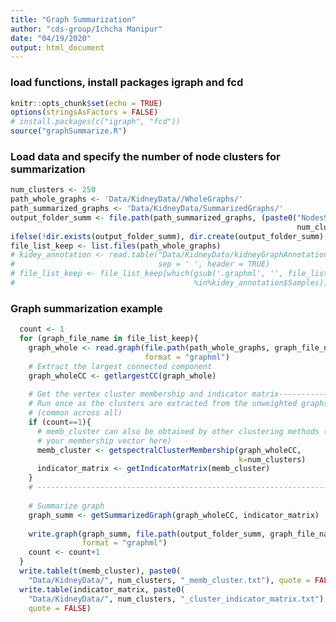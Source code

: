 ```yaml
---
title: "Graph Summarization"
author: "cds-group/Ichcha Manipur"
date: "04/19/2020"
output: html_document
---
```


### load functions, install packages igraph and fcd
```r
knitr::opts_chunk$set(echo = TRUE)
options(stringsAsFactors = FALSE)
# install.packages(c("igraph", "fcd"))
source("graphSummarize.R")
```

### Load data and specify the number of node clusters for summarization
```r
num_clusters <- 250
path_whole_graphs <- 'Data/KidneyData//WholeGraphs/'
path_summarized_graphs <- 'Data/KidneyData/SummarizedGraphs/'
output_folder_summ <- file.path(path_summarized_graphs, (paste0("NodesSumm_",
                                                                num_clusters)))
ifelse(!dir.exists(output_folder_summ), dir.create(output_folder_summ), FALSE)
file_list_keep <- list.files(path_whole_graphs)
# kidey_annotation <- read.table("Data/KidneyData/kidneyGraphAnnotation.txt", 
#                                sep = ' ', header = TRUE)
# file_list_keep <- file_list_keep[which(gsub('.graphml', '', file_list_keep)
#                                        %in%kidey_annotation$Samples)]
```

### Graph summarization example
```r
  count <- 1
  for (graph_file_name in file_list_keep){
    graph_whole <- read.graph(file.path(path_whole_graphs, graph_file_name), 
                              format = "graphml")
    # Extract the largest connected component
    graph_wholeCC <- getlargestCC(graph_whole)
    
    # Get the vertex cluster membership and indicator matrix--------------------
    # Run once as the clusters are extracted from the unweighted graphs
    # (common across all)
    if (count==1){
      # memb_cluster can also be obtained by other clustering methods (Insert 
      # your membership vector here)
      memb_cluster <- getspectralClusterMembership(graph_wholeCC, 
                                                   k=num_clusters)
      indicator_matrix <- getIndicatorMatrix(memb_cluster)
    }
    # --------------------------------------------------------------------------
    
    # Summarize graph
    graph_summ <- getSummarizedGraph(graph_wholeCC, indicator_matrix)
    
    write.graph(graph_summ, file.path(output_folder_summ, graph_file_name), 
                format = "graphml")
    count <- count+1
  }
  write.table(t(memb_cluster), paste0(
    "Data/KidneyData/", num_clusters, "_memb_cluster.txt"), quote = FALSE)
  write.table(indicator_matrix, paste0(
    "Data/KidneyData/", num_clusters, "_cluster_indicator_matrix.txt"),
    quote = FALSE)
```
